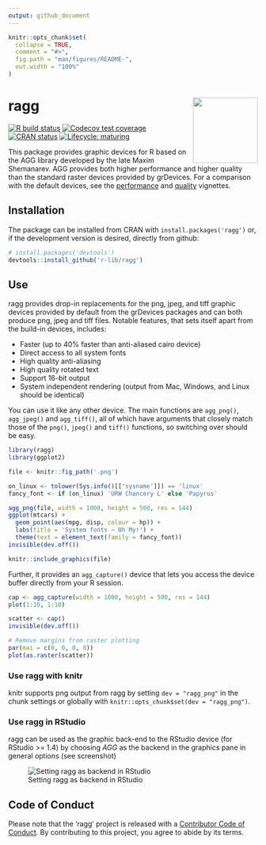 ```yaml
---
output: github_document
---
```


<!-- README.md is generated from README.Rmd. Please edit that file -->

```r
knitr::opts_chunk$set(
  collapse = TRUE,
  comment = "#>",
  fig.path = "man/figures/README-",
  out.width = "100%"
)
```
# ragg <a href='https://ragg.r-lib.org'><img src='man/figures/logo.png' align="right" height="131.5" /></a>

<!-- badges: start -->
[![R build status](https://github.com/r-lib/ragg/workflows/R-CMD-check/badge.svg)](https://github.com/r-lib/ragg/actions)
[![Codecov test coverage](https://codecov.io/gh/r-lib/ragg/branch/master/graph/badge.svg)](https://codecov.io/gh/r-lib/ragg?branch=master)
[![CRAN status](https://www.r-pkg.org/badges/version/ragg)](https://cran.r-project.org/package=ragg)
[![Lifecycle: maturing](https://img.shields.io/badge/lifecycle-maturing-blue.svg)](https://www.tidyverse.org/lifecycle/#maturing)
<!-- badges: end -->

This package provides graphic devices for R based on the AGG library developed
by the late Maxim Shemanarev. AGG provides both higher performance and higher
quality than the standard raster devices provided by grDevices. For a comparison
with the default devices, see the
[performance](https://ragg.r-lib.org/articles/ragg_performance.html) and
[quality](https://ragg.r-lib.org/articles/ragg_quality.html) vignettes.

## Installation
The package can be installed from CRAN with `install.packages('ragg')` or, if 
the development version is desired, directly from github:

```r
# install.packages('devtools')
devtools::install_github('r-lib/ragg')
```

## Use
ragg provides drop-in replacements for the png, jpeg, and tiff graphic devices
provided by default from the grDevices packages and can both produce png, jpeg 
and tiff files. Notable features, that sets itself apart from the build-in
devices, includes:

- Faster (up to 40% faster than anti-aliased cairo device)
- Direct access to all system fonts
- High quality anti-aliasing
- High quality rotated text
- Support 16-bit output
- System independent rendering (output from Mac, Windows, and Linux should be
  identical)

You can use it like any other device. The main functions are `agg_png()`,
`agg_jpeg()` and `agg_tiff()`, all of which have arguments that closely match 
those of the `png()`, `jpeg()` and `tiff()` functions, so switching over should 
be easy.

```r
library(ragg)
library(ggplot2)

file <- knitr::fig_path('.png')

on_linux <- tolower(Sys.info()[['sysname']]) == 'linux'
fancy_font <- if (on_linux) 'URW Chancery L' else 'Papyrus'

agg_png(file, width = 1000, height = 500, res = 144)
ggplot(mtcars) + 
  geom_point(aes(mpg, disp, colour = hp)) + 
  labs(title = 'System fonts — Oh My!') + 
  theme(text = element_text(family = fancy_font))
invisible(dev.off())

knitr::include_graphics(file)
```

Further, it provides an `agg_capture()` device that lets you access the device
buffer directly from your R session.

```r
cap <- agg_capture(width = 1000, height = 500, res = 144)
plot(1:10, 1:10)

scatter <- cap()
invisible(dev.off())

# Remove margins from raster plotting
par(mai = c(0, 0, 0, 0))
plot(as.raster(scatter))
```

### Use ragg with knitr
knitr supports png output from ragg by setting `dev = "ragg_png"` in the chunk
settings or globally with `knitr::opts_chunk$set(dev = "ragg_png")`.

### Use ragg in RStudio
ragg can be used as the graphic back-end to the RStudio device 
(for RStudio >= 1.4) by choosing *AGG* as the backend in the graphics pane in 
general options (see screenshot)

![Setting ragg as backend in RStudio](https://i.imgur.com/JwwZ15E.png)


## Code of Conduct
Please note that the 'ragg' project is released with a
[Contributor Code of Conduct](https://ragg.r-lib.org/CODE_OF_CONDUCT.html).
By contributing to this project, you agree to abide by its terms.
